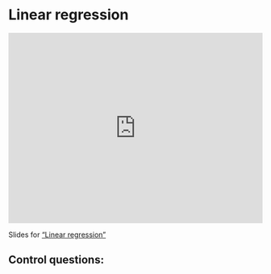 # Linear regression

::: {style="padding:75% 0 0 0;position:relative;"}
<iframe src='https://vimeo.com/showcase/11645285/embed?portrait=0&amp;byline=0' allowfullscreen frameborder='0' style='position:absolute;top:0;left:0;width:100%;height:100%;'>
</iframe>
:::


Slides for ["Linear regression"](video-pdfs/5//linear_regression.pdf)

## Control questions:
